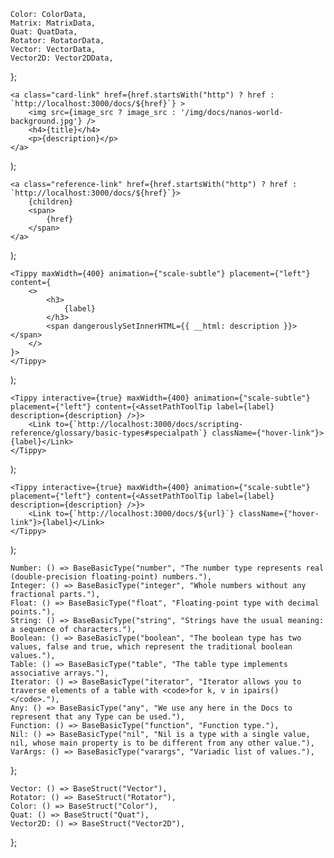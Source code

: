 



	Color: ColorData,
	Matrix: MatrixData,
	Quat: QuatData,
	Rotator: RotatorData,
	Vector: VectorData,
	Vector2D: Vector2DData,
};

<!-- Square Card Link -->
	<a class="card-link" href={href.startsWith("http") ? href : `http://localhost:3000/docs/${href}`} >
		<img src={image_src ? image_src : '/img/docs/nanos-world-background.jpg'} />
		<h4>{title}</h4>
		<p>{description}</p>
	</a>
);

<!-- Rectangular Reference Link -->
	<a class="reference-link" href={href.startsWith("http") ? href : `http://localhost:3000/docs/${href}`}>
		{children}
		<span>
			{href}
		</span>
	</a>
);

<!-- Generic Base Basic Type component -->
	<Tippy maxWidth={400} animation={"scale-subtle"} placement={"left"} content={
		<>
			<h3>
				{label}
			</h3>
			<span dangerouslySetInnerHTML={{ __html: description }}></span>
		</>
	}>
	</Tippy>
);

<!-- Define Special Path component -->
	<Tippy interactive={true} maxWidth={400} animation={"scale-subtle"} placement={"left"} content={<AssetPathToolTip label={label} description={description} />}>
		<Link to={`http://localhost:3000/docs/scripting-reference/glossary/basic-types#specialpath`} className={"hover-link"}>{label}</Link>
	</Tippy>
);

<!-- Define Tippy Generic Link component -->
	<Tippy interactive={true} maxWidth={400} animation={"scale-subtle"} placement={"left"} content={<AssetPathToolTip label={label} description={description} />}>
		<Link to={`http://localhost:3000/docs/${url}`} className={"hover-link"}>{label}</Link>
	</Tippy>
);

<!-- Defines Basic Types components -->
	Number: () => BaseBasicType("number", "The number type represents real (double-precision floating-point) numbers."),
	Integer: () => BaseBasicType("integer", "Whole numbers without any fractional parts."),
	Float: () => BaseBasicType("float", "Floating-point type with decimal points."),
	String: () => BaseBasicType("string", "Strings have the usual meaning: a sequence of characters."),
	Boolean: () => BaseBasicType("boolean", "The boolean type has two values, false and true, which represent the traditional boolean values."),
	Table: () => BaseBasicType("table", "The table type implements associative arrays."),
	Iterator: () => BaseBasicType("iterator", "Iterator allows you to traverse elements of a table with <code>for k, v in ipairs()</code>."),
	Any: () => BaseBasicType("any", "We use any here in the Docs to represent that any Type can be used."),
	Function: () => BaseBasicType("function", "Function type."),
	Nil: () => BaseBasicType("nil", "Nil is a type with a single value, nil, whose main property is to be different from any other value."),
	VarArgs: () => BaseBasicType("varargs", "Variadic list of values."),
};

<!-- Defines Struct Types components -->
	Vector: () => BaseStruct("Vector"),
	Rotator: () => BaseStruct("Rotator"),
	Color: () => BaseStruct("Color"),
	Quat: () => BaseStruct("Quat"),
	Vector2D: () => BaseStruct("Vector2D"),
};